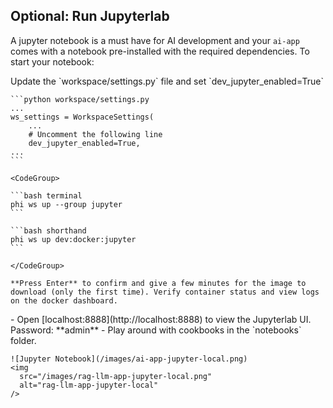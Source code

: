 ## Optional: Run Jupyterlab

A jupyter notebook is a must have for AI development and your `ai-app` comes with a notebook pre-installed with the required dependencies. To start your notebook:

<Steps>
  <Step title="Enable Jupyter">
    Update the `workspace/settings.py` file and set `dev_jupyter_enabled=True`

    ```python workspace/settings.py
    ...
    ws_settings = WorkspaceSettings(
        ...
        # Uncomment the following line
        dev_jupyter_enabled=True,
    ...
    ```

  </Step>
  <Step title="Start Jupyter">

    <CodeGroup>

    ```bash terminal
    phi ws up --group jupyter
    ```

    ```bash shorthand
    phi ws up dev:docker:jupyter
    ```

    </CodeGroup>

    **Press Enter** to confirm and give a few minutes for the image to download (only the first time). Verify container status and view logs on the docker dashboard.

  </Step>
  <Step title="View JupyterLab UI">
    - Open [localhost:8888](http://localhost:8888) to view the Jupyterlab UI. Password: **admin**
    - Play around with cookbooks in the `notebooks` folder.

    ![Jupyter Notebook](/images/ai-app-jupyter-local.png)
    <img
      src="/images/rag-llm-app-jupyter-local.png"
      alt="rag-llm-app-jupyter-local"
    />

  </Step>
</Steps>
